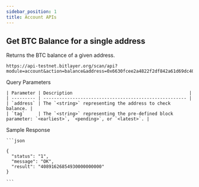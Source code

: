 ---
sidebar_position: 1
title: Account APIs
---


## Get BTC Balance for a single address
Returns the BTC balance of a given address.
```
https://api-testnet.bitlayer.org/scan/api?module=account&action=balance&address=0x6630fcee2a4822f2df842a61d69dc4061bcaa534&tag=latest
```
<Tabs>
  <TabItem value="request" label="Request" default>
    Query Parameters
    
    | Parameter | Description                                            |
    | --------- | ------------------------------------------------------ |
    | `address` | The `<string>` representing the address to check balance. |
    | `tag`     | The `<string>` representing the pre-defined block parameter: `<earliest>`, `<pending>`, or `<latest>`. |
    
  </TabItem>
  <TabItem value="response" label="Response">
    Sample Response

    ```json

    {
      "status": "1",
      "message": "OK",
      "result": "40891626854930000000000"
    }

    ```

  </TabItem>
</Tabs>
